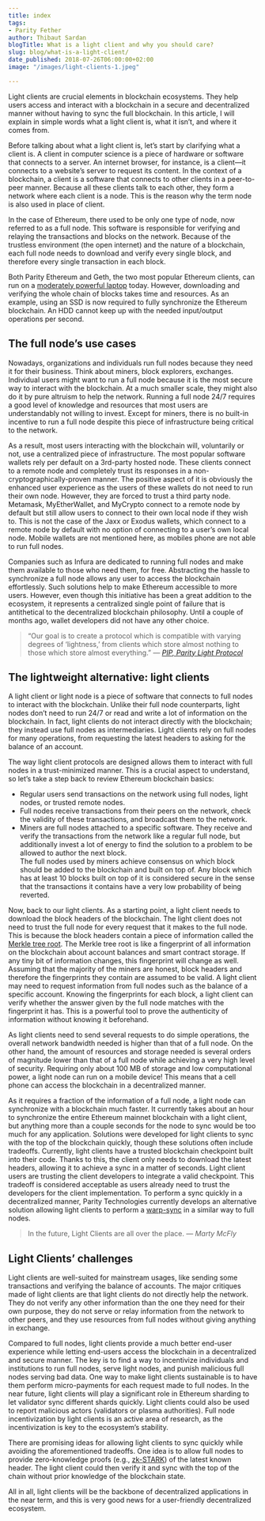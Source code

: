 ```yaml
---
title: index
tags:
- Parity Fether
author: Thibaut Sardan
blogTitle: What is a light client and why you should care?
slug: blog/what-is-a-light-client/
date_published: 2018-07-26T06:00:00+02:00
image: "/images/light-clients-1.jpeg"

---
```

Light clients are crucial elements in blockchain ecosystems. They help users access and interact with a blockchain in a secure and decentralized manner without having to sync the full blockchain. In this article, I will explain in simple words what a light client is, what it isn’t, and where it comes from.

Before talking about what a light client is, let’s start by clarifying what a client is. A client in computer science is a piece of hardware or software that connects to a server. An internet browser, for instance, is a client—it connects to a website’s server to request its content. In the context of a blockchain, a client is a software that connects to other clients in a peer-to-peer manner. Because all these clients talk to each other, they form a network where each client is a node. This is the reason why the term node is also used in place of client.

In the case of Ethereum, there used to be only one type of node, now referred to as a full node. This software is responsible for verifying and relaying the transactions and blocks on the network. Because of the trustless environment (the open internet) and the nature of a blockchain, each full node needs to download and verify every single block, and therefore every single transaction in each block.

Both Parity Ethereum and Geth, the two most popular Ethereum clients, can run on a [moderately powerful laptop](https://wiki.parity.io/FAQ#what-are-the-parity-disk-space-needs-and-overall-hardware-requirements) today. However, downloading and verifying the whole chain of blocks takes time and resources. As an example, using an SSD is now required to fully synchronize the Ethereum blockchain. An HDD cannot keep up with the needed input/output operations per second.

## The full node’s use cases

Nowadays, organizations and individuals run full nodes because they need it for their business. Think about miners, block explorers, exchanges. Individual users might want to run a full node because it is the most secure way to interact with the blockchain. At a much smaller scale, they might also do it by pure altruism to help the network. Running a full node 24/7 requires a good level of knowledge and resources that most users are understandably not willing to invest. Except for miners, there is no built-in incentive to run a full node despite this piece of infrastructure being critical to the network.

As a result, most users interacting with the blockchain will, voluntarily or not, use a centralized piece of infrastructure. The most popular software wallets rely per default on a 3rd-party hosted node. These clients connect to a remote node and completely trust its responses in a non-cryptographically-proven manner. The positive aspect of it is obviously the enhanced user experience as the users of these wallets do not need to run their own node. However, they are forced to trust a third party node. Metamask, MyEtherWallet, and MyCrypto connect to a remote node by default but still allow users to connect to their own local node if they wish to. This is not the case of the Jaxx or Exodus wallets, which connect to a remote node by default with no option of connecting to a user’s own local node. Mobile wallets are not mentioned here, as mobiles phone are not able to run full nodes.

Companies such as Infura are dedicated to running full nodes and make them available to those who need them, for free. Abstracting the hassle to synchronize a full node allows any user to access the blockchain effortlessly. Such solutions help to make Ethereum accessible to more users. However, even though this initiative has been a great addition to the ecosystem, it represents a centralized single point of failure that is antithetical to the decentralized blockchain philosophy. Until a couple of months ago, wallet developers did not have any other choice.

> “Our goal is to create a protocol which is compatible with varying degrees of ‘lightness,’ from clients which store almost nothing to those which store almost everything.” _—_ [_PIP, Parity Light Protocol_](https://wiki.parity.io/The-Parity-Light-Protocol-%28PIP%29)

## The lightweight alternative: light clients

A light client or light node is a piece of software that connects to full nodes to interact with the blockchain. Unlike their full node counterparts, light nodes don’t need to run 24/7 or read and write a lot of information on the blockchain. In fact, light clients do not interact directly with the blockchain; they instead use full nodes as intermediaries. Light clients rely on full nodes for many operations, from requesting the latest headers to asking for the balance of an account.

The way light client protocols are designed allows them to interact with full nodes in a trust-minimized manner. This is a crucial aspect to understand, so let’s take a step back to review Ethereum blockchain basics:

* Regular users send transactions on the network using full nodes, light nodes, or trusted remote nodes.
* Full nodes receive transactions from their peers on the network, check the validity of these transactions, and broadcast them to the network.
* Miners are full nodes attached to a specific software. They receive and verify the transactions from the network like a regular full node, but additionally invest a lot of energy to find the solution to a problem to be allowed to author the next block.  
  The full nodes used by miners achieve consensus on which block should be added to the blockchain and built on top of. Any block which has at least 10 blocks built on top of it is considered secure in the sense that the transactions it contains have a very low probability of being reverted.

Now, back to our light clients. As a starting point, a light client needs to download the block headers of the blockchain. The light client does not need to trust the full node for every request that it makes to the full node. This is because the block headers contain a piece of information called the [Merkle tree root](https://ethereum.stackexchange.com/questions/268/ethereum-block-architecture). The Merkle tree root is like a fingerprint of all information on the blockchain about account balances and smart contract storage. If any tiny bit of information changes, this fingerprint will change as well. Assuming that the majority of the miners are honest, block headers and therefore the fingerprints they contain are assumed to be valid. A light client may need to request information from full nodes such as the balance of a specific account. Knowing the fingerprints for each block, a light client can verify whether the answer given by the full node matches with the fingerprint it has. This is a powerful tool to prove the authenticity of information without knowing it beforehand.

As light clients need to send several requests to do simple operations, the overall network bandwidth needed is higher than that of a full node. On the other hand, the amount of resources and storage needed is several orders of magnitude lower than that of a full node while achieving a very high level of security. Requiring only about 100 MB of storage and low computational power, a light node can run on a mobile device! This means that a cell phone can access the blockchain in a decentralized manner.

As it requires a fraction of the information of a full node, a light node can synchronize with a blockchain much faster. It currently takes about an hour to synchronize the entire Ethereum mainnet blockchain with a light client, but anything more than a couple seconds for the node to sync would be too much for any application. Solutions were developed for light clients to sync with the top of the blockchain quickly, though these solutions often include tradeoffs. Currently, light clients have a trusted blockchain checkpoint built into their code. Thanks to this, the client only needs to download the latest headers, allowing it to achieve a sync in a matter of seconds. Light client users are trusting the client developers to integrate a valid checkpoint. This tradeoff is considered acceptable as users already need to trust the developers for the client implementation. To perform a sync quickly in a decentralized manner, Parity Technologies currently develops an alternative solution allowing light clients to perform a [warp-sync](https://wiki.parity.io/Warp-Sync) in a similar way to full nodes.

> In the future, Light Clients are all over the place. _— Marty McFly_

## Light Clients’ challenges

Light clients are well-suited for mainstream usages, like sending some transactions and verifying the balance of accounts. The major critiques made of light clients are that light clients do not directly help the network. They do not verify any other information than the one they need for their own purpose, they do not serve or relay information from the network to other peers, and they use resources from full nodes without giving anything in exchange.

Compared to full nodes, light clients provide a much better end-user experience while letting end-users access the blockchain in a decentralized and secure manner. The key is to find a way to incentivize individuals and institutions to run full nodes, serve light nodes, and punish malicious full nodes serving bad data. One way to make light clients sustainable is to have them perform micro-payments for each request made to full nodes. In the near future, light clients will play a significant role in Ethereum sharding to let validator sync different shards quickly. Light clients could also be used to report malicious actors (validators or plasma authorities). Full node incentivization by light clients is an active area of research, as the incentivization is key to the ecosystem’s stability.

There are promising ideas for allowing light clients to sync quickly while avoiding the aforementioned tradeoffs. One idea is to allow full nodes to provide zero-knowledge proofs (e.g., [zk-STARK](https://eprint.iacr.org/2018/046.pdf)) of the latest known header. The light client could then verify it and sync with the top of the chain without prior knowledge of the blockchain state.

All in all, light clients will be the backbone of decentralized applications in the near term, and this is very good news for a user-friendly decentralized ecosystem.